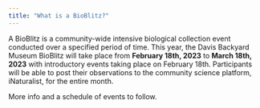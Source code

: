 ```yaml
---
title: "What is a BioBlitz?"
---
```


A BioBlitz is a community-wide intensive biological collection event conducted over a specified period of time. This year, the Davis Backyard Museum BioBlitz will take place from **February 18th, 2023** to **March 18th, 2023** with introductory events taking place on February 18th. Participants will be able to post their observations to the community science platform, iNaturalist, for the entire month.

More info and a schedule of events to follow.
